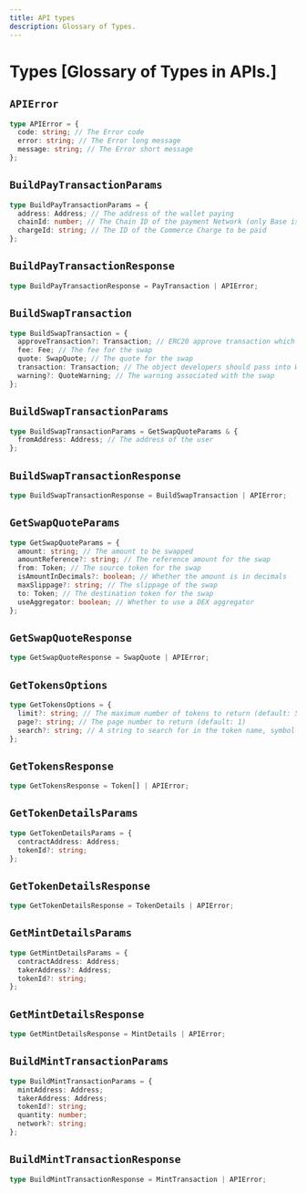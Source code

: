 ```yaml
---
title: API types
description: Glossary of Types.
---
```


# Types [Glossary of Types in APIs.]

## `APIError`

```ts
type APIError = {
  code: string; // The Error code
  error: string; // The Error long message
  message: string; // The Error short message
};
```

## `BuildPayTransactionParams`

```ts
type BuildPayTransactionParams = {
  address: Address; // The address of the wallet paying
  chainId: number; // The Chain ID of the payment Network (only Base is supported)
  chargeId: string; // The ID of the Commerce Charge to be paid
};
```

## `BuildPayTransactionResponse`

```ts
type BuildPayTransactionResponse = PayTransaction | APIError;
```

## `BuildSwapTransaction`

```ts
type BuildSwapTransaction = {
  approveTransaction?: Transaction; // ERC20 approve transaction which allows token holders to authorize spending
  fee: Fee; // The fee for the swap
  quote: SwapQuote; // The quote for the swap
  transaction: Transaction; // The object developers should pass into Wagmi's signTransaction
  warning?: QuoteWarning; // The warning associated with the swap
};
```

## `BuildSwapTransactionParams`

```ts
type BuildSwapTransactionParams = GetSwapQuoteParams & {
  fromAddress: Address; // The address of the user
};
```

## `BuildSwapTransactionResponse`

```ts
type BuildSwapTransactionResponse = BuildSwapTransaction | APIError;
```

## `GetSwapQuoteParams`

```ts
type GetSwapQuoteParams = {
  amount: string; // The amount to be swapped
  amountReference?: string; // The reference amount for the swap
  from: Token; // The source token for the swap
  isAmountInDecimals?: boolean; // Whether the amount is in decimals
  maxSlippage?: string; // The slippage of the swap
  to: Token; // The destination token for the swap
  useAggregator: boolean; // Whether to use a DEX aggregator
};
```

## `GetSwapQuoteResponse`

```ts
type GetSwapQuoteResponse = SwapQuote | APIError;
```

## `GetTokensOptions`

```ts
type GetTokensOptions = {
  limit?: string; // The maximum number of tokens to return (default: 50)
  page?: string; // The page number to return (default: 1)
  search?: string; // A string to search for in the token name, symbol or address
};
```

## `GetTokensResponse`

```ts
type GetTokensResponse = Token[] | APIError;
```

## `GetTokenDetailsParams`

```ts 
type GetTokenDetailsParams = {
  contractAddress: Address;
  tokenId?: string;
};
```

## `GetTokenDetailsResponse`

```ts
type GetTokenDetailsResponse = TokenDetails | APIError;
```

## `GetMintDetailsParams`

```ts
type GetMintDetailsParams = {
  contractAddress: Address;
  takerAddress?: Address;
  tokenId?: string;
};
```

## `GetMintDetailsResponse`

```ts
type GetMintDetailsResponse = MintDetails | APIError;
```

## `BuildMintTransactionParams`

```ts
type BuildMintTransactionParams = {
  mintAddress: Address;
  takerAddress: Address;
  tokenId?: string;
  quantity: number;
  network?: string;
};
```

## `BuildMintTransactionResponse`

```ts
type BuildMintTransactionResponse = MintTransaction | APIError;
```
